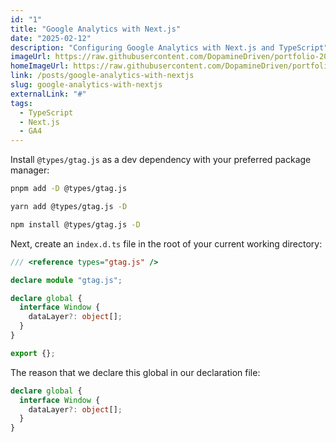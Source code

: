 ```yaml
---
id: "1"
title: "Google Analytics with Next.js"
date: "2025-02-12"
description: "Configuring Google Analytics with Next.js and TypeScript"
imageUrl: https://raw.githubusercontent.com/DopamineDriven/portfolio-2025/master/apps/web/public/ai/port-37.png
homeImageUrl: https://raw.githubusercontent.com/DopamineDriven/portfolio-2025/master/apps/web/public/ai/port-37-1024x576.png
link: /posts/google-analytics-with-nextjs
slug: google-analytics-with-nextjs
externalLink: "#"
tags:
  - TypeScript
  - Next.js
  - GA4
---
```


Install `@types/gtag.js` as a dev dependency with your preferred package manager:

```bash
pnpm add -D @types/gtag.js
```

```bash
yarn add @types/gtag.js -D
```

```bash
npm install @types/gtag.js -D
```

Next, create an `index.d.ts` file in the root of your current working directory:

```ts
/// <reference types="gtag.js" />

declare module "gtag.js";

declare global {
  interface Window {
    dataLayer?: object[];
  }
}

export {};

```

The reason that we declare this global in our declaration file:

```ts
declare global {
  interface Window {
    dataLayer?: object[];
  }
}

```

is to ensure that the `window.dataLayer` array of objects is defined in the global context. This is an important detail because in the `dangerouslySetInnerHTML` of a script we'll set up shortly, we have the following raw js being executed:

```js
  window.dataLayer = window.dataLayer || [];
  function gtag(){dataLayer.push(arguments);}
  gtag('js', new Date());
  gtag('config', '${gAnalytics.GA_TRACKING_ID}', {
    page_path: window.location.pathname,
  });
```

Ensure that your `tsconfig.json` is configured to handle and track this new declaration file:

```json
{
  "$schema": "https://json.schemastore.org/tsconfig",
  "compilerOptions": {
    "baseUrl": "./",
    "paths": {
      "@/*": ["./src/*"]
    },
    "plugins": [
      {
        "name": "next"
      }
    ],
    "declaration": true,
    // rest...
  },
  "include": [
    "index.d.ts",
    "next-env.d.ts",
    "src/**/*.tsx",
    "src/**/*.ts",
    // rest...
  ],
  "exclude": ["node_modules"]
}

```

Then, create an `analytics.ts` file in the `utils` directory.

If using a top-level `src` folder (my personal preference) then this file should be located at `src/utils/analytics.ts`. Otherwise, create the file at `utils/analytics.ts`:

```ts
export const GA_TRACKING_ID = process.env.GA_MEASUREMENT_ID ?? "";
export const GA_STREAM_ID = process.env.GA_STREAM_ID ?? "";

export const pageview = (url: URL | string) => {
  window.gtag("config", GA_TRACKING_ID, {
    page_path: url
  });
};

export const event = (
  action: Gtag.EventNames,
  {
    event_category,
    event_label,
    value,
    search_term,
    ...props
  }: Gtag.EventParams
) => {
  window.gtag("event", action, {
    event_category,
    event_label,
    value,
    search_term,
    ...props
  });
};

export const logException = (
  url: URL,
  { description, fatal, ...rest }: Gtag.EventParams
) => {
  pageview(url);
  if (description) {
    window.gtag("event", "exception", {
      description,
      fatal,
      ...rest
    });
  }
};

```

The `GA_TRACKING_ID` env variable is an identifier provided by google analytics following the creation of a new property. It should begin with `G-*` for all Google Analytics 4 (GA4) properties.

The `GA_STREAM_ID` env variable is defined on the same info screen that the tracking ID is retrieved from on new property creation. It should consist of numbers only.

To reference either of these values for an existing property, navigate to your google analytics dashboard, select "Admin" on the left toolbar. Then, under "Data Collection and Modification" select "Data Streams". This will take you to a "Web Stream Details" screen that provides both the stream and measurement ids.

Import the "next/script" Script component and your analytics workup via a wildcard `import` into the root `layout.tsx` file

```tsx
import Script from "next/script";
import * as gAnalytics from "@/utils/analytics";
```
Add the following two Scripts between the closing body and html tags in the returned jsx:

```tsx
export default function RootLayout({
  children
}: Readonly<{
  children: React.ReactNode;
}>) {
  return (
    <html suppressHydrationWarning lang="en">
      <body>{children}</body>
      <Script
        async
        strategy="afterInteractive"
        id="gtag-init"
        dangerouslySetInnerHTML={{
          __html: `
          window.dataLayer = window.dataLayer || [];
          function gtag(){dataLayer.push(arguments);}
          gtag('js', new Date());
          gtag('config', '${gAnalytics.GA_TRACKING_ID}', {
            page_path: window.location.pathname,
          });
         `
        }}
      />
      <Script
        async
        id={gAnalytics.GA_TRACKING_ID}
        data-test={gAnalytics.GA_TRACKING_ID}
        strategy="afterInteractive"
        src={`https://www.googletagmanager.com/gtag/js?id=${gAnalytics.GA_TRACKING_ID}`}
      />
    </html>
  );
}
```
Verify by deploying, navigating to the site, then viewing your google analytics property immediately thereafter.

If everything has been configured properly, you should see at least 1 user under the "Active users in last 30 minutes" section found on the analytics home page for your property.

Clicking on "View realtime" will provide more details on detected user location(s) and more as shown in the image below
<div className="my-8">
  <img
    src="https://raw.githubusercontent.com/DopamineDriven/portfolio-2025/master/apps/web/public/realtime-users.png"
    alt="realtime overview google analytics 4"
style={{objectFit: "cover"}}
    className="rounded-lg shadow-lg"
  />
  <aside className="mt-2 text-center text-sm text-gray-600 italic font-basis-grotesque-pro-light">
    Realtime Overview
  </aside>
</div>
